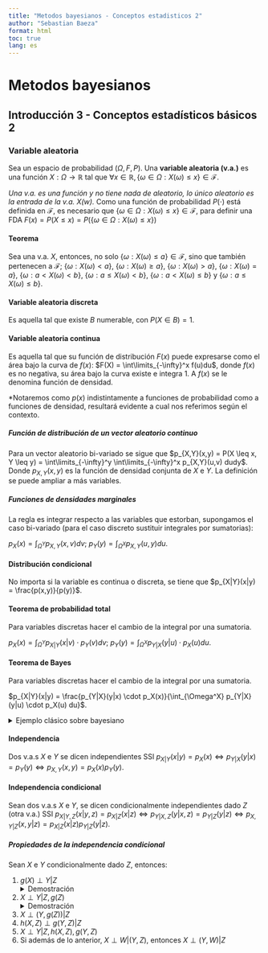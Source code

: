 ```yaml
---
title: "Metodos bayesianos - Conceptos estadisticos 2"
author: "Sebastian Baeza"
format: html
toc: true
lang: es
---
```


# Metodos bayesianos

## Introducción 3 - Conceptos estadísticos básicos 2

### Variable aleatoria

Sea un espacio de probabilidad $(\Omega, F, P)$. Una <b>variable aleatoria (v.a.)</b> es una función $X: \Omega \to \mathbb{R}$ tal que $\forall x \in \mathbb{R}, \{ \omega \in \Omega : X(\omega) \leq x \} \in \mathcal{F}$.

*Una v.a. es una función y no tiene nada de aleatorio, lo único aleatorio es la entrada de la v.a. $X(w)$.
*Como una función de probabilidad $P(\cdot)$ está definida en $\mathcal{F}$, es necesario que $\{ \omega \in \Omega : X(\omega) \leq x \} \in \mathcal{F}$, para definir una FDA $F(x) = P(X \leq x) = P(\{ \omega \in \Omega: X(\omega) \leq x \})$

#### Teorema

Sea una v.a. $X$, entonces, no solo $\{ \omega: X(\omega) \leq a \} \in \mathcal{F}$, sino que también pertenecen a $\mathcal{F}$; $\{ \omega: X(\omega) < a \}$, $\{ \omega: X(\omega) \geq a \}$, $\{ \omega: X(\omega) > a \}$, $\{ \omega: X(\omega) = a \}$, $\{ \omega: a < X(\omega) < b \}$, $\{ \omega: a \leq X(\omega) < b \}$, $\{ \omega: a < X(\omega) \leq b \}$ y $\{ \omega: a \leq X(\omega) \leq b \}$.

#### Variable aleatoria discreta

Es aquella tal que existe $B$ numerable, con $P(X \in B) = 1$.

#### Variable aleatoria continua

Es aquella tal que su función de distribución $F(x)$ puede expresarse como el área bajo la curva de $f(x)$: $F(X) = \int\limits_{-\infty}^x f(u)du$, donde $f(x)$ es no negativa, su área bajo la curva existe e integra $1$. A $f(x)$ se le denomina función de densidad.

*Notaremos como $p(x)$ indistintamente a funciones de probabilidad como a funciones de densidad, resultará evidente a cual nos referimos según el contexto.

##### Función de distribución de un vector aleatorio continuo

Para un vector aleatorio bi-variado se sigue que $p_{X,Y}(x,y) = P(X \leq x, Y \leq y) = \int\limits_{-\infty}^y \int\limits_{-\infty}^x p_{X,Y}(u,v) dudy$. Donde $p_{X,Y}(x,y)$ es la función de densidad conjunta de $X$ e $Y$. La definición se puede ampliar a más variables.

##### Funciones de densidades marginales

La regla es integrar respecto a las variables que estorban, supongamos el caso bi-variado (para el caso discreto sustituir integrales por sumatorias):

$p_X(x) = \int_{\Omega^Y} p_{X,Y}(x,v)dv$; $p_Y(y) = \int_{\Omega^X} p_{X,Y}(u,y)du$.

#### Distribución condicional

No importa si la variable es continua o discreta, se tiene que $p_{X|Y}(x|y) = \frac{p(x,y)}{p(y)}$.

#### Teorema de probabilidad total

Para variables discretas hacer el cambio de la integral por una sumatoria.

$p_X(x) = \int_{\Omega^Y} p_{X|Y}(x|v) \cdot p_Y(v) dv$; $p_Y(y) = \int_{\Omega^X} p_{Y|X}(y|u) \cdot p_X(u) du$.

#### Teorema de Bayes

Para variables discretas hacer el cambio de la integral por una sumatoria.

$p_{X|Y}(x|y) = \frac{p_{Y|X}(y|x) \cdot p_X(x)}{\int_{\Omega^X} p_{Y|X}(y|u) \cdot p_X(u) du}$.

<details>
<summary>Ejemplo clásico sobre bayesiano</summary>
Sea $(X,Y)$ un vector aleatorio tal que $Y|X=x \sim bin(n,x)$ y $X \sim U(0,1)$. Encuentre la densidad de $X$ dado $Y=y$.

Esto es un ejemplo claro de un caso bayesiano, donde tenemos un modelo binomial con parámetro desconocido $x$. Proponemos una distribución a priori $X \sim U(0,1)$ para el parámetro desconocido (en este caso lo más neutro posible, que la probabilidad de la binomial es algún número entre 0 y 1, todos con igual probabilidad). La distribución a posteriori sería tras ver los datos del modelo binomial: $p_{X|Y}(x|y) = \frac{P_{X,Y}(x,y)}{p_Y(y)}$, como $p_Y(y)$ es constante (ya que la fdp es función de $x$), entonces $p_{X|Y}(x|y) \propto p_{X,Y}(x,y) = p_{Y|X}(y|x) \cdot p_X(x) = \binom{n}{x}x^y(1-x)^{n-y} \cdot 1_{(0,1)}(x) \propto x^y(1-x)^{n-y} \cdot \cdot 1_{(0,1)}(x)$. Entonces reducimos todo al kernel de $p_{X|Y}$, es decir a lo que solo depende de $x$ (lo demás es solo una constante que hace que la densidad integre 1), de esta forma podemos asociar esta expresión a alguna distribución conocida, como lo es una beta ($p_X(x;\alpha,\beta) = x^{\alpha-1} (1-x)^{\beta-1}/\beta(\alpha,\beta), 0 < x < 1$) en este caso, de parámetros $y+1$ y $n-y+1$.
</details>

#### Independencia

Dos v.a.s $X$ e $Y$ se dicen independientes SSI $p_{X|Y}(x|y) = p_X(x) \Leftrightarrow p_{Y|X}(y|x) = p_Y(y) \Leftrightarrow p_{X,Y}(x,y) = p_X(x) p_Y(y)$.

#### Independencia condicional

Sean dos v.a.s $X$ e $Y$, se dicen condicionalmente independientes dado $Z$ (otra v.a.) SSI $p_{X|Y,Z}(x|y,z) = p_{X|Z}(x|z) \Leftrightarrow p_{Y|X,Z}(y|x,z) = p_{Y|Z}(y|z) \Leftrightarrow p_{X,Y|Z}(x,y|z) = p_{X|Z}(x|z) p_{Y|Z}(y|z)$.

##### Propiedades de la independencia condicional

Sean $X$ e $Y$ condicionalmente dado $Z$, entonces:
<ol>
<li>
$g(X) \perp Y|Z$
<details>
<summary>Demostración</summary>
Por definición (alternativa) de independencia condicional, sean $ A,B,C \subseteq \mathbb{R}, P(X \in A \cap Y \in B | Z \in C) = P(X \in A | Z \in C) P(Y \in B | Z \in C)$, luego notemos que $P(g(X) \in D) = P(X \in g^{-1}(D))$, donde  $g^{-1}(D)$ se puede definir como $g^{-1}(D) = \{ a \in \mathbb{R}: g(a) \in D \}$. Entonces $P(g(X) \in D \cap Y \in B | Z \in C) = P(X \in g^{-1}(D) \cap Y \in B | Z \in C) = P(X \in g^{-1}(D) | Z \in C) P(Y \in B | Z \in C) = P(g(X) \in D | Z \in C) P(Y \in B | Z \in C)$.

Notemos que esta demostración es análoga para vectores aleatorios, es decir para demostrar $((X_1,...,X_n) \perp Y)|Z \Rightarrow g(X_1,...,X_n) \perp Y|Z$. Pongamos la notación $X = (X_1,...,X_n)$ y consideremos $G^{-1}(D) \subseteq \mathbb{R}^n$ y $D$ de dimensiones adecuadas.
</details>
</li>
<li>
$X \perp Y|Z,g(Z)$
<details>
<summary>Demostración</summary>
Notemos que $(Z \in C) \cap (g(Z) \in D) = (Z \in C \cap g^{-1}(D))$. Supongamos que $C \cap g^{-1}(D) \neq \emptyset$, luego $P(X \in A \cap Y \in B | Z \in C \cap g(Z) \in D) = P(X \in A \cap Y \in B | Z \in C \cap g^{-1}(D))$ <br>
$= P(X \in A | Z \in C \cap g^{-1}(D)) P(Y \in B | Z \in C \cap g^{-1}(D))$<br> 
$= P(X \in A | Z \in C \cap g(Z) \in D) P(Y \in B | Z \in C \cap g(Z) \in D)$
</details>
</li>
<li>
$X \perp (Y,g(Z))|Z$
</li>
<li>
$h(X,Z) \perp g(Y,Z)|Z$
</li>
<li>
$X \perp Y|Z,h(X,Z),g(Y,Z)$
</li>
<li>
Si además de lo anterior, $X \perp W|(Y,Z)$, entonces $X \perp (Y,W)|Z$
</li>
</ol>